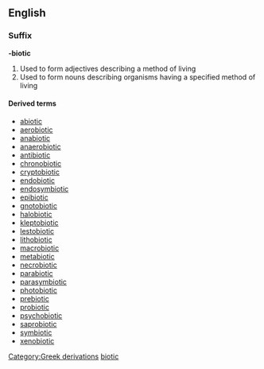 {{see|biotic}}

==English==

===Suffix===
'''-biotic'''

# Used to form adjectives describing a method of living
# Used to form nouns describing organisms having a specified method of living

====Derived terms====
*[[abiotic]]
*[[aerobiotic]]
*[[anabiotic]]
*[[anaerobiotic]]
*[[antibiotic]]
*[[chronobiotic]]
*[[cryptobiotic]]
*[[endobiotic]]
*[[endosymbiotic]]
*[[epibiotic]]
*[[gnotobiotic]]
*[[halobiotic]]
*[[kleptobiotic]]
*[[lestobiotic]]
*[[lithobiotic]]
*[[macrobiotic]]
*[[metabiotic]]
*[[necrobiotic]]
*[[parabiotic]]
*[[parasymbiotic]]
*[[photobiotic]]
*[[prebiotic]]
*[[probiotic]]
*[[psychobiotic]]
*[[saprobiotic]]
*[[symbiotic]]
*[[xenobiotic]]

[[Category:Greek derivations]]
[[Category:English suffixes|biotic]]